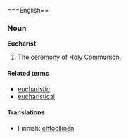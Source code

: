 ===English==

===Noun===
'''Eucharist'''

# The ceremony of [[Holy Communion]].

====Related terms====
*[[eucharistic]]
*[[eucharistical]]

====Translations====
*Finnish: [[ehtoollinen]]